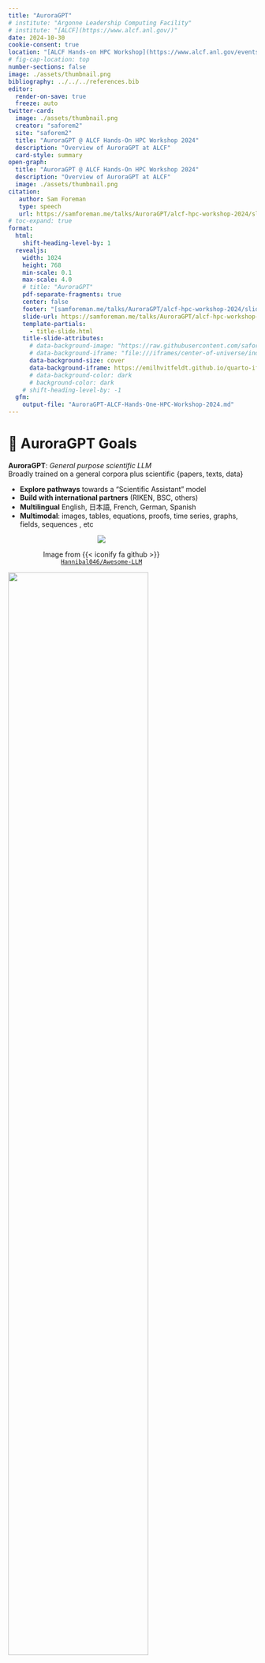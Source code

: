 ```yaml
---
title: "AuroraGPT"
# institute: "Argonne Leadership Computing Facility"
# institute: "[ALCF](https://www.alcf.anl.gov/)"
date: 2024-10-30
cookie-consent: true
location: "[ALCF Hands-on HPC Workshop](https://www.alcf.anl.gov/events/2024-alcf-hands-hpc-workshop)"
# fig-cap-location: top
number-sections: false
image: ./assets/thumbnail.png
bibliography: ../../../references.bib
editor:
  render-on-save: true
  freeze: auto
twitter-card:
  image: ./assets/thumbnail.png
  creator: "saforem2"
  site: "saforem2"
  title: "AuroraGPT @ ALCF Hands-On HPC Workshop 2024"
  description: "Overview of AuroraGPT at ALCF"
  card-style: summary
open-graph:
  title: "AuroraGPT @ ALCF Hands-On HPC Workshop 2024"
  description: "Overview of AuroraGPT at ALCF"
  image: ./assets/thumbnail.png
citation:
   author: Sam Foreman
   type: speech
   url: https://samforeman.me/talks/AuroraGPT/alcf-hpc-workshop-2024/slides
# toc-expand: true
format:
  html:
    shift-heading-level-by: 1
  revealjs:
    width: 1024
    height: 768
    min-scale: 0.1
    max-scale: 4.0
    # title: "AuroraGPT"
    pdf-separate-fragments: true
    center: false
    footer: "[samforeman.me/talks/AuroraGPT/alcf-hpc-workshop-2024/slides](https://samforeman.me/talks/AuroraGPT/alcf-hpc-workshop-2024/slides)"
    slide-url: https://samforeman.me/talks/AuroraGPT/alcf-hpc-workshop-2024/slides.html
    template-partials:
      - title-slide.html
    title-slide-attributes:
      # data-background-image: "https://raw.githubusercontent.com/saforem3/llm-lunch-talk/refs/heads/main/docs/assets/image2.png"
      # data-background-iframe: "file:///iframes/center-of-universe/index.html"
      data-background-size: cover
      data-background-iframe: https://emilhvitfeldt.github.io/quarto-iframe-examples/stars/index.html
      # data-background-color: dark
      # background-color: dark
    # shift-heading-level-by: -1
  gfm:
    output-file: "AuroraGPT-ALCF-Hands-One-HPC-Workshop-2024.md"
---
```


# 🎯 AuroraGPT Goals {.smaller background-color="white"}

::: {.flex-container style="flex-direction: column; justify-content: space-around;"}

::: {.flex-container style="flex-direction: row; justify-content: space-around; align-items:center;"}

::: {.col1}
::: {.blue-card style="margin-bottom: 0.5em;"}
**AuroraGPT**: _General purpose scientific LLM_  
Broadly trained on a general corpora plus scientific {papers, texts, data}
:::

- **Explore pathways** towards a "Scientific Assistant" model
- **Build with international partners** (RIKEN, BSC, others)
- **Multilingual** English, 日本語, French, German, Spanish
- **Multimodal**: images, tables, equations, proofs, time series,  graphs, fields, sequences , etc

:::

::: {.col2 style="width:75%; text-align: center;"}

::: {#fig-awesome-llm}

![](./assets/llms.gif)

Image from {{< iconify fa github >}} [`Hannibal046/Awesome-LLM`](https://github.com/Hannibal046/Awesome-LLM)
:::

:::

:::

::: {#fig-timeline}

![](./assets/timelines.png){width="75%" style="margin-left:auto;margin-right:auto;"}

Credit to the entire AuroraGPT team for slides.
:::


:::

::: {.notes}

- Here to talk about AuroraGPT, Argonne's internal effort to build a general
  purpose scientific LLM, broadly trained on a general corpora of text +
  scientific {papers, text, data}

- As part of this effort, we plan to...
    - Explore pathways, build with international partners, multi-{lingual, modal}

- Rough timeline of the project and deliverables:
    - 202{3,4}: text-only models, plan to release a series of {7B, 70B, 1T} models
    - 202{4,5}: Basic multi-modal models
    - 202{5,6}: Advanced scientific multimodal models

:::

# 🧪 AuroraGPT: Open Science Foundation Models {background-color="white"}

::: {#fig-aurora-gpt .r-stretch style="vertical-align:center;"}

![](./assets/AuroraGPT.svg)

:::

::: {.notes}

- AuroraGPT will be a publicly distributed, open source foundation model for
open science
- Is being trained on:
    - Scientific / engineering structured data
    - General text, media, news, etc.
    - Large amounts of low to medium quality data
    - Much less high quality data (that is publicly available for use)
- This data is then cleaned, processed, de-duplicated and used for the initial
pre-training phase of the model
- The vast majority of the overall compute is spent during this initial
pre-training phase
    - This is the group I help to lead and will be talking a bit about today
- The initial pre-training phase is currently underway
    - Eventually, given a bit of time, effort and magic, the model will be
    ready for fine-tuning and additional training for a variety of downstream
    tasks
- The pretrained model will then be handed off for additional fine-tuning on a
variety of downstream tasks
    - Scientific discovery
    - Accelerate scientific tasks
    - Digital twins
    - Inverse design
    - Code optimization
    - Accelerated simulations
    - Autonomous experiments
    - Co-design

- Becoming increasingly clear that LLMs have the potential to drastically
accelerate computational science
    - We've seen this already for {GenSLMs, Weather / Climate / Earth Systems
    Modeling, Particle Physics, etc.}

:::

# 📊 AuroraGPT Outcomes {background-color="white"}

- **Datasets and data pipelines** for preparing science training data
- **Software infrastructure and workflows** to train, evaluate and deploy LLMs
  at scale for scientific resarch purposes
- **Evaluation of state-of-the-art LLM Models** to determine where they fall
  short in deep scientific tasks and where deep data may have an impact
- **Assessment of the approach** of augmenting web training data with two forms
  of data specific to science
    - Full text scientific papers
    - Structured scientific datasets (suitably mapped to narrative form)
- **Research grade artifacts** (**models**) for scientific community for
  adaptation for downstream uses
- **Promotion of responsible AI** best practices where we can figure them out
- **International Collaborations** around the long term goal of _AGI for science_

::: {.notes}

- Deliverables:
    - datasets, pipelines
    - software infrastructure, workflows to interface with science applications
    - checkpoints, models, logs, workbook, insights, etc.
- Hope to understand:
    - How different state-of-the-art models perform at different scientific tasks
    - where deep data may have an impact
    - feasibility of generically augmenting text with scientific structured data
- Huge undertaking that will require large international collaborations around
  long term goal of AGI for science

- Extra points:
    - Well known that LLMs are good for non-consequential tasks
    - Known to "hallucinate" and create false information
    - Can this be mitigated reliably ??

:::

# 🌌 Aurora {background-color="white"}

:::: {.flex-container}

::: {.col1}

| <!-- --> | <!-- --> |
|----------|:--------:|
| Racks    |    166   |
| Nodes    |  10,624  |
| CPUs     |  21,248  |
| GPUs     |  63,744  |
| NICs     |  84,992  |
| HBM      |   8 PB   |
| DDR5c    |   10 PB  |
| <!-- --> | <!-- --> |
: Aurora Specs {#tbl-aurora}

:::

::: {#fig-aurora .r-stretch}

![](./assets/aurora.png)

[Aurora Fact Sheet](https://www.alcf.anl.gov/sites/default/files/2024-07/Aurora_FactSheet_2024.pdf)
:::

::::

# 🤖 ALCF AI Testbed {background-color="white"}

- ALCF AI Testbed Systems are in production and
  [available for allocations](https://accounts.alcf.anl.gov/#/allocationRequests)
  to the research community
- Significant improvement in time-to-solution and energy-efficiency for diverse
  AI for science applications.
- [NAIRR Pilot](https://nairrpilot.org/)

::: {.red-card style="color: #FF5252; font-size:90%;"}

Up to 25X improvement for genomic foundation
models with 6.5X energy efficiency  

:::

::: {.flex-container style="align-items: flex-end;"}

::: {#fig-sambanova}

![](./assets/sambanova.jpeg)

**SambaNova SN-30**: 2nd Gen, 8 nodes with 64 AI Accelerators
:::

::: {#fig-graphcore style="text-align:center;"}

![](./assets/graphcore.png)

**Graphcore Bow**: generation accelerators: Pod-64 configuration with 64 accelerators
:::

::: {#fig-cerebras style="text-align:center;"}

![](./assets/cerebras.jpeg)

**Cerebras**: 2x CS-2 WSE with Memory-X and Swarm-X technologies
:::

::: {#fig-groq style="text-align:center;"}

![](./assets/groq.jpeg)

**GroqRack**: 9 nodes, 8 GroqChip v1.5 Tensor streaming processors accelerators per node
:::

:::

# 👥 Team Leads {.smaller background-color="white"}

<!--

| Team                  | Lead(s)           |                                                            |
| :----:                | :--------         | :--------------------------------------------------------: |
| **Planning**          | Rick Stevens      | ![](./assets/team/rick-stevens.png){height="40pt"}         |
|                       | Ian Foster        | ![](./assets/team/ian-foster.png){height="40pt"}           |
|                       | Rinku Gupta       | ![](./assets/team/rinku-gupta.png){height="40pt"}          |
|                       | Mike Papka        | ![](./assets/team/mike-papka.png){height="40pt"}           |
|                       | Fangfang Xia      | ![](./assets/team/fangfang-xia.png){height="40pt"}         |
| **Data**              | Ian Foster        | ![](./assets/team/ian-foster.png){height="40pt"}           |
|                       | Robert Underwood  | ![](./assets/team/robert-underwood.png){height="40pt"} |
| **Models + Training** | Venkat Vishwanath | ![](./assets/team/venkat.jpg){height="40pt"}               |
|                       | Sam Foreman       | ![](./assets/team/sam-foreman.png){height="40pt"}          |
|                       | Sam Foreman       | ![](./assets/team/sam-foreman.png){height="40pt"}          |
| **Inference**         | Eliu Huerta       | ![](./assets/team/eliu-huerta.png){height="40pt"}          |
|                       | Azton Wells       | ![](./assets/team/azton-wells.png){height="40pt"}          |
: Team Leads {#tbl-team-leads}
| **Models / Training** | Venkat Vishwanath | ![](./assets/team/venkat-vishwanath.png){height="40pt"} |
|                       | Robert Underwood  | ![](./assets/team/robert-underwood.png){height="40pt"}     |
-->

::: {style="font-size: 66%;"}

::: {.flex-container style="text-align: center; align-items: center;"}

**Planning**

![Rick Stevens[^lead]](./assets/team/rick-stevens.png){height="75pt"}

![Ian Foster](./assets/team/ian-foster.png){height="75pt"}

![Rinku Gupta](./assets/team/rinku-gupta.png){height="75pt"}

![Mike Papka](./assets/team/mike-papka.png){height="75pt"}

![Arvind Ramanathan](./assets/team/arvind-ramanathan.png){height="75pt"}

![Fangfang Xia](./assets/team/fangfang-xia.png){height="75pt"}

:::

::: {.flex-container style="text-align: center;"}

::: {.col2}

**Data**

![Ian Foster](./assets/team/ian-foster.png){height="75pt"}

![Robert Underwood](./assets/team/robert-underwood.png){height="75pt"}

:::

::: {.col2}

**Models / Training**

![Venkat Vishwanath](./assets/team/venkat-vishwanath.png){height="75pt"}  

![[Sam Foreman]{style="color: #ff1a8f; background-color: oklch(from #ff1a8f calc(l * 1.15) c h / 0.1); font-weight: 500;"}](./assets/team/sam-foreman.png){height="75pt"}

:::

::: {.col2}
**Evaluation**

![Franck Cappello](./assets/team/franck-cappello.png){height="76pt"}

![Sandeep Madireddy](./assets/team/sandeep-madireddy.png){height="75pt"}  

![Bo Li](./assets/team/bo-li.png){height="75pt"}

:::

::: {.col2}

**Post**

![Eliu Huerta](./assets/team/eliu-huerta.png){height="75pt"}

![Azton Wells](./assets/team/azton-wells.png){height="75pt"}

:::

::: {.col2}

**Inference**

![Rajeev Thakur](./assets/team/rajeev-thakur.png){height="75pt"}

:::

::: {.col2}

**Comms**

![Charlie Catlett](./assets/team/charlie-catlett.png){height="75pt"}

![David Martin](./assets/team/david-martin.png){height="75pt"}

:::

::: {.col2}

**Distribution**

![Brad Ullrich](./assets/team/brad-ullrich.png){height="75pt"}

:::

:::

[^lead]: Lead

:::

# 🤝 Teams {auto-animate=true background-color="white"}

::: {.flex-container}

::: {.col1}
- **Planning**
- **Data Prep**
    - Accumulate 20+ T tokens of high-quality scientific text and structured data
- [**Models / Training**]{style="background: oklch(from #ff1a8f calc(l * 1.15) c h / 0.1); border: 1px solid #ff1a8f; border-radius: 0.25px;"}[^me]
    - Train (entirely from scratch) a series of models on publicly available data
- **Evaluation**
    - Skills, trustworthiness, safety, robustness, privacy, machine ethics

[^me]: Co-led by: Venkat Vishwanath, Sam Foreman
:::

::: {.col2}
- **Post-Training**
    - Fine-tuning, alignment
- **Inference**
    - Model serving, API development / public-facing web services
- **Distribution**
    - Licensing, generating and distributing artifacts for public consumption
- **Communication**
:::

:::

# 🦜 Model Training {.smaller background-color="white"}

:::: {.flex-container style="text-align: left; width: 100%; justify-content: space-around; line-height: 1em;"}

::: {.col1 width="48%" style="background: oklch(from #03BD00 calc(l * 1.15) c h / 0.1); border: 1px solid #03BD00; border-radius: 0.25em; padding: 3pt 8pt; margin-left: 5pt; margin-right: 5pt;"}

✅ [**Goals**]{style="color: #03BD00;"}

- Want training runs at scale to be:
    - efficient
    - stable
    - reproducible
- This requires:
    - robust data pipelines / file IO
    - effectively overlapping compute with communication
    - stability across {network, filesystem, machine}
- 3D / Multi-dimensional Parallelism strategies
- Large batch training
- Second order optimizers
- Sub-quadratic attention
- State space models
- _Highly optimized GPU kernels_

:::

::: {.col2 width="48%" style="background: oklch(from #E90102 calc(l * 1.15) c h / 0.1); border: 1px solid #E90102; border-radius: 0.25em; padding: 3pt 8pt; margin-left: 5pt; margin-right: 5pt;"}

❌ [**Challenges**]{style="color: #E90102;"}

- _Looong time_ to train, can be:
    - weeks (even months) of continuous training
    - order of magnitude longer than typical NN training jobs
- Stability issues:
    - failures are expensive (but inevitable)
    - stragglers common at scale
- Individual jobs are:
    - **fragile**
    - only as good as the worst rank
    - one hang or bad worker can crash job
    - network / filesystem / other-user(s) dependent
- Cost / benefits of different collective communication algorithms
    - depend on optimized / efficient implementations
- Network performance
- _Highly optimized GPU kernels_

:::

::::

::: aside
{{< iconify fa github >}} [`argonne-lcf/Megatron-DeepSpeed`](https://github.com/argonne-lcf/Megatron-DeepSpeed)
:::


# 🚀 Accelerating Dataset Processing at Scale for Training {background-color="white"}

- To train a fixed model on trillions of tokens requires:
    - Aggregating data from multiple different _corpora_ (e.g. Reddit, StackExchange, GitHub, etc.)
    - Sampling _each training batch_ according to a fixed distribution across corpora
    - Building indices that map batches of tokens into these files (indexing)

- The original implementation was slow, and designed to run on a single device
    - Major bottleneck when debugging data pipeline at scale

- [x] Completely re-wrote an asynchronous, distributed implementation that _significantly_ improves performance

# 🚀 Accelerating Dataset Processing at Scale for Training {background-color="white"}

- [x] Completely re-wrote an asynchronous, distributed implementation that _significantly_ improves performance

::: {.flex-container}

![Time spent building `BlendableDataset`](./assets/blendable.svg){#fig-data-blendable .r-stretch}

![Time spent building `GPTDataset`](./assets/gpt.svg){#fig-data-gpt .r-stretch}

:::

# 📓 References  {background-color="white"}

::: {.flex-container style="gap: 1em;"}

::: {.col1}
- 🏡 [samforeman.me](https://samforeman.me):
  <!-- - 🦜 [Talks](https://samforeman.me/talks/): -->
  <!--   - [HPC User Forum](https://samforeman.me/talks/AuroraGPT/alcf-hpc-workshop-2024/) \[[slides](https://samforeman.me/talks/AuroraGPT/alcf-hpc-workshop-2024/slides.html)\] -->
- See my other slides on:
    - [LLMs from Scratch](https://saforem2.github.io/llm-workshop-talk)
    - [Creating Small(\~ish) LLMs](https://saforem2.github.io/LLM-tutorial)
    - [Parallel Training Techniques](https://saforem2.github.io/parallel-training-slides)
    - [LLMs on Polaris](https://samforeman.me/talks/llms-on-polaris/#/title-slide)
    - [Training LLMs at Scale](https://samforeman.me/talks/llms-at-scale/)
:::

::: {.col2}
- {{< fa brands github >}} [`argonne-lcf/Megatron-DeepSpeed`](https://github.com/argonne-lcf/Megatron-DeepSpeed)  
    [For the largest of large language models.]{.dim-text}
- {{< fa brands github >}} [`saforem2/ezpz`](https://github.com/saforem2/ezpz)  
    [Distributed training, ezpz. 🍋]{.dim-text}
- 👀 See also:
    - [New international consortium for generative AI models for science](https://www.anl.gov/article/new-international-consortium-formed-to-create-trustworthy-and-reliable-generative-ai-models-for)
    - [PyTorch Distributed Overview](https://pytorch.org/tutorials/beginner/dist_overview.html)
    - [Distributed Data Parallel — PyTorch master documentation](https://pytorch.org/docs/master/notes/ddp.html)
    - [🤗 Efficient Training on Multiple GPUs](https://huggingface.co/docs/transformers/en/perf_train_gpu_many)
    - [Getting Started - DeepSpeed](https://www.deepspeed.ai/getting-started/)

:::

:::

# ❤️ Thank you! {background-color="white"}

- Organizers
- Feel free to reach out!

    <split even>

    [<i class="fas fa-home"></i>](https://samforeman.me)
    [<i class="far fa-paper-plane"></i>](mailto:///foremans@anl.gov)
    [<i class="fab fa-twitter"></i>](https://www.twitter.com/saforem2)

    </split>

::: {.callout-note icon=false title="🙏 Acknowledgements" collapse="false"}

This research used resources of the Argonne Leadership Computing Facility,
which is a DOE Office of Science User Facility supported under Contract
DE-AC02-06CH11357.

:::

# 📑 Bibliography {background-color="white"}

- Refs:
    - @wei2022emergentabilitieslargelanguage
    - Animations from [The Illustrated Transformer](http://jalammar.github.io/illustrated-transformer/)

::: {#refs}
:::

# 🎁 Extras {background-color="white"}

## 🚂 Loooooooooong Sequence Lengths {.smaller background-color="#1c1c1c"}


<!-- ::: {.flex-container style="text-align: center; align-items: center;"} -->
<!-- ![](../../assets/anl.svg){style="width:48%;"} -->

::: {.flex-container style="align-items: center; justify-content: center;"}

![](/assets/anl.svg){style="height:50pt;"}

[{{< iconify ic baseline-plus >}}]{.dim-text style="font-size: 2.0em;"}

![](/assets/deepspeed-logo-transparent.svg){style="height:50pt;"}

:::

<!--
[{{< iconify ph arrows-left-right >}}]{.dim-text style="font-size: 2.0em; padding-left: 15pt;"}
![](../../assets/deepspeed-logo-transparent.svg){style="width: 60%"}
:::
-->

- Working with
  [{{< fa brands microsoft >}} Microsoft/DeepSpeed](https://github.com/microsoft/DeepSpeed)
  team to enable longer sequence lengths (context windows) for LLMs
    - See my [blog post](https://samforeman.me/posts/auroragpt/long-sequences/) for additional details

::: {#fig-long-seq}

::: {.flex-container}

![25B](https://raw.githubusercontent.com/saforem2/scaling4science/main/assets/25B.svg)

![33B](https://raw.githubusercontent.com/saforem2/scaling4science/main/assets/33B.svg)

:::

Maximum (achievable) `SEQ_LEN` for both `25B` and `33B` models (See: @song2023ds4sci)

:::

::: aside
[{{< fa brands github >}} `scaling4science`](https://github.com/saforem2/scaling4science)  
[{{< fa brands github >}} `Megatron-DS-Benchmarking`](https://github.com/saforem2/Megatron-DS-Benchmarking)
:::


## ♻️  Life Cycle of the LLM {background-color="white"}

::: {.panel-tabset style="text-align:center"}

### 📝 Pre-training {background-color="white"}


::: {#fig-pretraining style="width:90%; text-align: center; margin-left: auto; margin-right: auto;"}

![](https://jalammar.github.io/images/gpt3/03-gpt3-training-step-back-prop.gif)

**Pre-training**: Virtually all of the compute used during pretraining phase
:::

### 🎀 Fine-Tuning {background-color="white"}

::: {#fig-fine-tuning style="width:90%; text-align: center; margin-left: auto; margin-right: auto;"}

![](https://jalammar.github.io/images/gpt3/10-gpt3-fine-tuning.gif)

**Fine-tuning**: Fine-tuning actually updates the model's weights to make the model better at a certain task.
:::

:::

## 🍎 Training LLMs {.smaller background-color="white"}

:::: {.flex-container style="align-items: flex-end;"}

::: {.col1 style="width:33%;"}

::: {#fig-it-hungers}

![](https://github.com/saforem2/llm-lunch-talk/blob/main/docs/assets/it_hungers.jpeg?raw=true)

It's hungry!
:::

:::

::: {.col2 style="width:60%;"}

::: {#fig-evolution}

![](https://github.com/Mooler0410/LLMsPracticalGuide/raw/main/imgs/survey-gif-test.gif)

Visualization from @yang2023harnessing

:::

:::

::::

<!--
### 💾 Evaluating Checkpoints {background-color="white"}

```python
from typing import Optional
import os
from pathlib import Path

from transformers import LlamaForCausalLM, AutoTokenizer

tokenizer = AutoTokenizer.from_pretrained("meta-llama/Llama-2-7B-hf")

def load_model(ckpt_dir) -> LlamaForCausalLM:
    return LlamaForCausalLM.from_pretrained(ckpt_dir)

def eval_model(model, max_length: int, prompt: str) -> str:
    return (
        tokenizer.batch_decode(
            model.generate(
                **tokenizer(prompt, return_tensors="pt"),
                 max_length=max_length,
            ),
            clean_up_tokenization_spaces=True,
            skip_special_tokens=True,
        )[0]
    )

def load_and_eval_model_from_checkpoint(
        step: int,
        max_length: int = 64,
        prompt: Optional[str] = None,
        ckpt_root: Optional[os.PathLike | Path | str] = None,
) -> str:
    print(f"Loading model from checkpoint at global step: {step}")
    prompt = "What is it like in there?" if prompt is None else prompt
    ckpt_root = Path("checkpoints") if ckpt_root is None else Path(ckpt_root)
    ckpt_dir = ckpt_root.joinpath(f"global_step{step}")
    return (
        eval_model(
            model=load_model(ckpt_dir.as_posix())
            max_length=max_length,
            prompt=prompt,
        )
    )
```

### Model Evaluations {background-color="white"}

::: {.panel-tabset}

#### 7000

Tokens: 88B

```python
>>> print(load_checkpoint(7000))
Loading model from checkpoint at global step: 7000
"What is it like in there?"
"""
I'm not sure if it's a good idea to use a different name for the same thing,
but I'm sure it's a good idea to use a different name for the same thing.
I'm not sure if it's a good idea to use a different name for the same thing,
but I'm sure it's a good idea to use a different name for the same thing.
I'm not sure if it's a good idea to use a different name for the same thing,
but I'm sure it
"""
```

#### 12000

Tokens: 150B

```python
>>> print(load_checkpoint(12000))
Loading model from checkpoint at global step: 12000
"What is it like in there?"
"""
What is it like in there?
The people are very friendly and helpful.
What is it like in there?
The people are very friendly and helpful.
What is it like in there?
The people are very friendly and helpful.
What is it like in there?
The people are very friendly and helpful.
What is it like in there?
The people are very friendly and helpful.
What is it like in there?
"""
```

#### 17000

Tokens: 215B

```python
>>> print(load_checkpoint(17000))
Loading model from checkpoint at global step: 17000
"What is it like in there?"
"""
I’m not sure what to expect. I’m not sure what to expect from the people I’m
with. I’m not sure what to expect from the people I’m with. I’m not sure what
to expect from the people I’m with. I’m not sure what to expect from the people
I’m with.
I’m not sure what to expect from the people I’m with.
I’m not sure what to expect from the people I’m with.
I’m not sure what to expect from the people
"""
```

#### 22000

Tokens: 277B

```python
>>> print(load_checkpoint(22000))
Loading model from checkpoint at global step: 22000
"What is it like in there?"
"""
I’m a 20 year old guy from the UK. I’m a student at the University of
Manchester, studying Computer Science. I’m a big fan of the band, The Beatles,
and I’m a huge fan of the movie, The Wizard of Oz. I’m a huge fan of the band,
The Beatles, and I’m a huge fan of the movie, The Wizard of Oz.
I’m a big fan of the band, The Beatles, and I’m a huge fan of the movie
"""
```

#### 32000

Tokens: 400B

```python
>>> print(load_checkpoint(32000))
Loading model from checkpoint at global step: 32000
"What is it like in there?"
"""
I've been to the US and I've been to Canada.
In the US, it's a lot like the US.
In Canada, it's a lot like the US.
In the US, it's a lot like the US.
In Canada, it's a lot like the US.
In the US, it's a lot like the US.
In Canada, it's a lot like the US.
In the US, it's
"""
```

#### 40000

Tokens: 503B

```python
>>> print(load_checkpoint(40000))
Loading model from checkpoint at global step: 40000
"What is it like in there?"
"""
The first thing you notice when you enter the room is the size. It’s huge. It’s
like a football field. It’s a lot of space.
The second thing you notice is the light. It’s bright. It’s bright.
The third thing you notice is the sound. It’s loud. It’s loud.
The fourth thing you notice is the smell. It’s a lot of smells. It’s a lot of smells.
The fifth thing you notice is the temperature. It’s hot.
"""
```

:::
-->

<!-- ::: -->

<!--
- Being trained on:

  :::: {.flex-container style="flex-direction:row; justify-content: space-around;"}

  ::: {.flex-container style="flex-direction:column;"}

   🇺🇸English  
   🇯🇵日本語  
   🇫🇷French  
   🇩🇪Deutsch  
   🇪🇸Español[^bsc]  
   🇮🇹Italian  

  :::

  ::: {.flex-container style="flex-direction:column;"}

  🧪 scientific text  
  🖼️ images  
  📊 tables  
  ➕ equations  
  📖 proofs

  :::

  ::: {.flex-container style="flex-direction:column;"}

  📆 structured data  
  ⛓️ sequences  
  ⏰ time-series  
  🕸️ graphs  
  🌀 fields

  :::

  ::::

[^riken]:|
    [Argonne and RIKEN sign a MOU in support of AI for science](https://www.anl.gov/article/argonne-and-riken-sign-a-memorandum-of-understanding-in-support-of-ai-for-science)

[^bsc]:|
    Collaborations with Barcelona Supercomputing Center

-->
